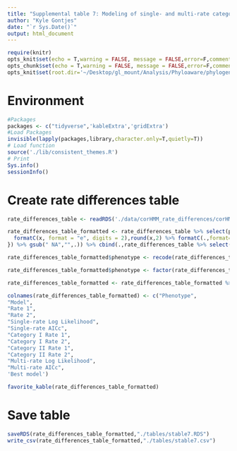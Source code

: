 ```yaml
---
title: "Supplemental table 7: Modeling of single- and multi-rate categories using corHMM"
author: "Kyle Gontjes"
date: "`r Sys.Date()`"
output: html_document
---
```


```r
require(knitr)
opts_knit$set(echo = T,warning = FALSE, message = FALSE,error=F,comment=NA) 
opts_chunk$set(echo = T,warning = FALSE, message = FALSE,error=F,comment=NA)
opts_knit$set(root.dir='~/Desktop/gl_mount/Analysis/Phyloaware/phylogenetic-resistance-ms/') 
```

# Environment
```r
#Packages
packages <- c("tidyverse",'kableExtra','gridExtra')   
#Load Packages
invisible(lapply(packages,library,character.only=T,quietly=T)) 
# Load function
source('./lib/consistent_themes.R')
# Print
Sys.info()
sessionInfo() 
``` 

# Create rate differences table
```r
rate_differences_table <- readRDS('./data/corHMM_rate_differences/corHMM_model_stats.RDS')

rate_differences_table_formatted <- rate_differences_table %>% select(phenotype,model) %>% cbind(.,rate_differences_table %>% select(-phenotype,-model,-number_parameters,-multi_number_parameters,-number_rate_categories,-multi_number_rate_categories,-best_model,-AIC,-multi_AIC,-AIC) %>% mutate_all(as.numeric) %>% apply(.,2,FUN=function(x){ ifelse(abs(x)>1e5 | abs(x)<1e-5,
  formatC(x, format = "e", digits = 2),round(x,2) %>% formatC(.,format='f',digits=2))
}) %>% gsub(" NA","",.)) %>% cbind(.,rate_differences_table %>% select(best_model))

rate_differences_table_formatted$phenotype <- recode(rate_differences_table_formatted$phenotype,'AMK_dich_num' = 'Amikacin','blbli_dich_num'='BL/BLI','CST_dich_num'='Colistin','TMP_SMX_dich_num'='TMP-SMX','gentamicin_dich_num'='Gentamicin')    

rate_differences_table_formatted$phenotype <- factor(rate_differences_table_formatted$phenotype,levels = c("TMP-SMX","Gentamicin","Amikacin","Colistin","BL/BLI"))

rate_differences_table_formatted <- rate_differences_table_formatted %>% arrange(phenotype)  

colnames(rate_differences_table_formatted) <- c("Phenotype",
"Model", 
"Rate 1",
"Rate 2",
"Single-rate Log Likelihood", 
"Single-rate AICc",
"Category I Rate 1",
"Category I Rate 2",
"Category II Rate 1",
"Category II Rate 2",
"Multi-rate Log Likelihood", 
"Multi-rate AICc",
'Best model')

favorite_kable(rate_differences_table_formatted)
```

# Save table
```r
saveRDS(rate_differences_table_formatted,"./tables/stable7.RDS")
write_csv(rate_differences_table_formatted,"./tables/stable7.csv")
```
